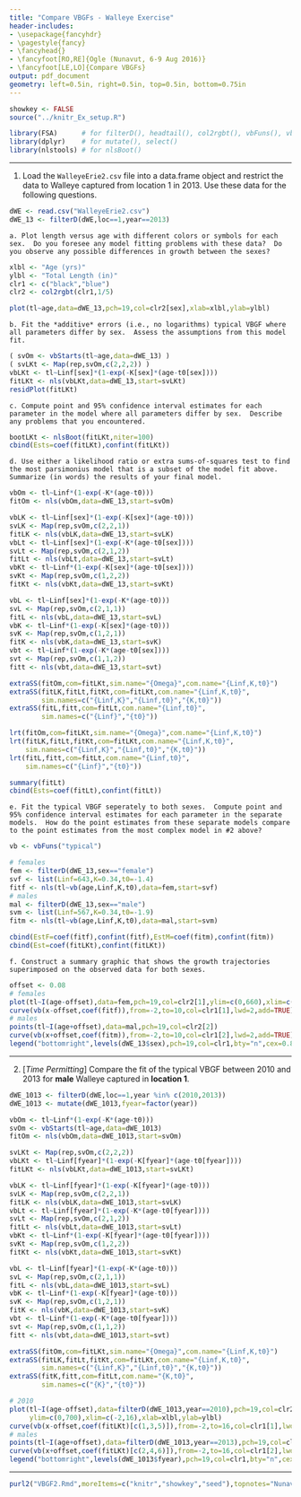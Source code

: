 ```yaml
---
title: "Compare VBGFs - Walleye Exercise"
header-includes:
- \usepackage{fancyhdr}
- \pagestyle{fancy}
- \fancyhead{}
- \fancyfoot[RO,RE]{Ogle (Nunavut, 6-9 Aug 2016)}
- \fancyfoot[LE,LO]{Compare VBGFs}
output: pdf_document
geometry: left=0.5in, right=0.5in, top=0.5in, bottom=0.75in
---
```


```r
showkey <- FALSE
source("../knitr_Ex_setup.R")
```
```r
library(FSA)      # for filterD(), headtail(), col2rgbt(), vbFuns(), vbStart()
library(dplyr)    # for mutate(), select()
library(nlstools) # for nlsBoot()
```

----

1. Load the `WalleyeErie2.csv` file into a data.frame object and restrict the data to Walleye captured from location 1 in 2013.  Use these data for the following questions.
```r
dWE <- read.csv("WalleyeErie2.csv")
dWE_13 <- filterD(dWE,loc==1,year==2013)
```

    a. Plot length versus age with different colors or symbols for each sex.  Do you foresee any model fitting problems with these data?  Do you observe any possible differences in growth between the sexes?
```r
xlbl <- "Age (yrs)"
ylbl <- "Total Length (in)"
clr1 <- c("black","blue")
clr2 <- col2rgbt(clr1,1/5)

plot(tl~age,data=dWE_13,pch=19,col=clr2[sex],xlab=xlbl,ylab=ylbl)
```

    b. Fit the *additive* errors (i.e., no logarithms) typical VBGF where all parameters differ by sex.  Assess the assumptions from this model fit.
```r
( svOm <- vbStarts(tl~age,data=dWE_13) )
( svLKt <- Map(rep,svOm,c(2,2,2)) )
vbLKt <- tl~Linf[sex]*(1-exp(-K[sex]*(age-t0[sex])))
fitLKt <- nls(vbLKt,data=dWE_13,start=svLKt)
residPlot(fitLKt)
```

    c. Compute point and 95% confidence interval estimates for each parameter in the model where all parameters differ by sex.  Describe any problems that you encountered.
```r
bootLKt <- nlsBoot(fitLKt,niter=100)
cbind(Ests=coef(fitLKt),confint(fitLKt))
```

    d. Use either a likelihood ratio or extra sums-of-squares test to find the most parsimonius model that is a subset of the model fit above.  Summarize (in words) the results of your final model.
```r
vbOm <- tl~Linf*(1-exp(-K*(age-t0)))
fitOm <- nls(vbOm,data=dWE_13,start=svOm)

vbLK <- tl~Linf[sex]*(1-exp(-K[sex]*(age-t0)))
svLK <- Map(rep,svOm,c(2,2,1))
fitLK <- nls(vbLK,data=dWE_13,start=svLK)
vbLt <- tl~Linf[sex]*(1-exp(-K*(age-t0[sex])))
svLt <- Map(rep,svOm,c(2,1,2))
fitLt <- nls(vbLt,data=dWE_13,start=svLt)
vbKt <- tl~Linf*(1-exp(-K[sex]*(age-t0[sex])))
svKt <- Map(rep,svOm,c(1,2,2))
fitKt <- nls(vbKt,data=dWE_13,start=svKt)

vbL <- tl~Linf[sex]*(1-exp(-K*(age-t0)))
svL <- Map(rep,svOm,c(2,1,1))
fitL <- nls(vbL,data=dWE_13,start=svL)
vbK <- tl~Linf*(1-exp(-K[sex]*(age-t0)))
svK <- Map(rep,svOm,c(1,2,1))
fitK <- nls(vbK,data=dWE_13,start=svK)
vbt <- tl~Linf*(1-exp(-K*(age-t0[sex])))
svt <- Map(rep,svOm,c(1,1,2))
fitt <- nls(vbt,data=dWE_13,start=svt)

extraSS(fitOm,com=fitLKt,sim.name="{Omega}",com.name="{Linf,K,t0}")
extraSS(fitLK,fitLt,fitKt,com=fitLKt,com.name="{Linf,K,t0}",
        sim.names=c("{Linf,K}","{Linf,t0}","{K,t0}"))
extraSS(fitL,fitt,com=fitLt,com.name="{Linf,t0}",
        sim.names=c("{Linf}","{t0}"))

lrt(fitOm,com=fitLKt,sim.name="{Omega}",com.name="{Linf,K,t0}")
lrt(fitLK,fitLt,fitKt,com=fitLKt,com.name="{Linf,K,t0}",
    sim.names=c("{Linf,K}","{Linf,t0}","{K,t0}"))
lrt(fitL,fitt,com=fitLt,com.name="{Linf,t0}",
    sim.names=c("{Linf}","{t0}"))

summary(fitLt)
cbind(Ests=coef(fitLt),confint(fitLt))
```

    e. Fit the typical VBGF seperately to both sexes.  Compute point and 95% confidence interval estimates for each parameter in the separate models.  How do the point estimates from these separate models compare to the point estimates from the most complex model in #2 above?
```r
vb <- vbFuns("typical")

# females
fem <- filterD(dWE_13,sex=="female")
svf <- list(Linf=643,K=0.34,t0=-1.4)
fitf <- nls(tl~vb(age,Linf,K,t0),data=fem,start=svf)
# males
mal <- filterD(dWE_13,sex=="male")
svm <- list(Linf=567,K=0.34,t0=-1.9)
fitm <- nls(tl~vb(age,Linf,K,t0),data=mal,start=svm)

cbind(EstF=coef(fitf),confint(fitf),EstM=coef(fitm),confint(fitm))
cbind(Est=coef(fitLKt),confint(fitLKt))
```

    f. Construct a summary graphic that shows the growth trajectories superimposed on the observed data for both sexes.
```r
offset <- 0.08
# females
plot(tl~I(age-offset),data=fem,pch=19,col=clr2[1],ylim=c(0,660),xlim=c(-2,10),xlab=xlbl,ylab=ylbl)
curve(vb(x-offset,coef(fitf)),from=-2,to=10,col=clr1[1],lwd=2,add=TRUE)
# males
points(tl~I(age+offset),data=mal,pch=19,col=clr2[2])
curve(vb(x+offset,coef(fitm)),from=-2,to=10,col=clr1[2],lwd=2,add=TRUE)
legend("bottomright",levels(dWE_13$sex),pch=19,col=clr1,bty="n",cex=0.8)
```

----

2. [*Time Permitting*] Compare the fit of the typical VBGF between 2010 and 2013 for **male** Walleye captured in **location 1**.

```r
dWE_1013 <- filterD(dWE,loc==1,year %in% c(2010,2013))
dWE_1013 <- mutate(dWE_1013,fyear=factor(year))

vbOm <- tl~Linf*(1-exp(-K*(age-t0)))
svOm <- vbStarts(tl~age,data=dWE_1013)
fitOm <- nls(vbOm,data=dWE_1013,start=svOm)

svLKt <- Map(rep,svOm,c(2,2,2))
vbLKt <- tl~Linf[fyear]*(1-exp(-K[fyear]*(age-t0[fyear])))
fitLKt <- nls(vbLKt,data=dWE_1013,start=svLKt)

vbLK <- tl~Linf[fyear]*(1-exp(-K[fyear]*(age-t0)))
svLK <- Map(rep,svOm,c(2,2,1))
fitLK <- nls(vbLK,data=dWE_1013,start=svLK)
vbLt <- tl~Linf[fyear]*(1-exp(-K*(age-t0[fyear])))
svLt <- Map(rep,svOm,c(2,1,2))
fitLt <- nls(vbLt,data=dWE_1013,start=svLt)
vbKt <- tl~Linf*(1-exp(-K[fyear]*(age-t0[fyear])))
svKt <- Map(rep,svOm,c(1,2,2))
fitKt <- nls(vbKt,data=dWE_1013,start=svKt)

vbL <- tl~Linf[fyear]*(1-exp(-K*(age-t0)))
svL <- Map(rep,svOm,c(2,1,1))
fitL <- nls(vbL,data=dWE_1013,start=svL)
vbK <- tl~Linf*(1-exp(-K[fyear]*(age-t0)))
svK <- Map(rep,svOm,c(1,2,1))
fitK <- nls(vbK,data=dWE_1013,start=svK)
vbt <- tl~Linf*(1-exp(-K*(age-t0[fyear])))
svt <- Map(rep,svOm,c(1,1,2))
fitt <- nls(vbt,data=dWE_1013,start=svt)

extraSS(fitOm,com=fitLKt,sim.name="{Omega}",com.name="{Linf,K,t0}")
extraSS(fitLK,fitLt,fitKt,com=fitLKt,com.name="{Linf,K,t0}",
        sim.names=c("{Linf,K}","{Linf,t0}","{K,t0}"))
extraSS(fitK,fitt,com=fitLt,com.name="{K,t0}",
        sim.names=c("{K}","{t0}"))

# 2010
plot(tl~I(age-offset),data=filterD(dWE_1013,year==2010),pch=19,col=clr2[1],
     ylim=c(0,700),xlim=c(-2,16),xlab=xlbl,ylab=ylbl)
curve(vb(x-offset,coef(fitLKt)[c(1,3,5)]),from=-2,to=16,col=clr1[1],lwd=2,add=TRUE)
# males
points(tl~I(age+offset),data=filterD(dWE_1013,year==2013),pch=19,col=clr2[2])
curve(vb(x+offset,coef(fitLKt)[c(2,4,6)]),from=-2,to=16,col=clr1[2],lwd=2,add=TRUE)
legend("bottomright",levels(dWE_1013$fyear),pch=19,col=clr1,bty="n",cex=0.8)
```


----

```r
purl2("VBGF2.Rmd",moreItems=c("knitr","showkey","seed"),topnotes="Nunavut 6-9-Aug-16")
```

